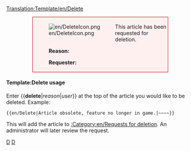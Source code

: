 <noinclude>[[Translation:Template/en/Delete]]</noinclude><div style="background-color:#FFF0F0; border: 1px solid #C10000; padding:0.2em; margin:1em 5em"><div style="float:left;">[[File:en/DeleteIcon.png]]</div><div style="margin-left:40px">
This article has been requested for deletion.
<p><strong>Reason:</strong> {{{1|Not Suppled}}}</p>
<p><strong>Requester:</strong> {{{2|Not Supplied}}}</p></div></div>
<includeonly>{{{3|[[Category:en/Requests for deletion]]}}}</includeonly>
<noinclude>
====Template:Delete usage====
Enter <nowiki>{{</nowiki>'''delete'''|''reason''|''user''<nowiki>}}</nowiki> at the top of the article you would like to be deleted. Example:
<pre>{{en/Delete|Article obsolete, feature no longer in game.|~~~~}}</pre>
This will add the article to [[:Category:en/Requests for deletion]].  An administrator will later review the request.
[[Category:en/Templates|D]][[Category:en/Message boxes|D]]
</noinclude>